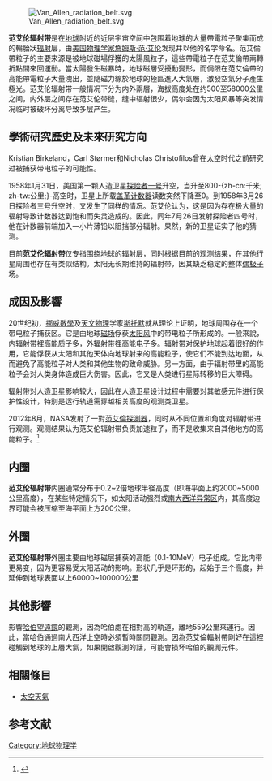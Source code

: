 {{Expand English}}
{{copyedit|time=2020-02-05T10:53:06+00:00}}

{{noteTA
|G1 = 長度單位
|1 = zh-cn:哈勃; zh-tw:哈伯; zh-hk:哈勃;
|2 = zh-cn:空间望远镜; zh-tw:太空望遠鏡; zh-hk:太空望遠鏡;
|3 = zh-cn:斯皮策空间望远镜; zh-tw:史匹哲太空望遠鏡;
|4 = zh-cn:斯皮策; zh-tw:史匹哲;
|5 = zh-cn:钱德拉X射线天文台; zh-tw:錢卓X射線天文臺;
|6 = zh-cn:可见光; zh-tw:可見光; zh-hk:可見光;
}}

[[Image:Van_Allen_radiation_belt.svg|thumb]]

'''范艾伦辐射带'''是在[[地球|地球]]附近的近层宇宙空间中包围着地球的大量帶電粒子聚集而成的輪胎狀[[辐射|辐射]]层，由[[美国|美国]][[物理学家|物理学家]][[詹姆斯·范·艾伦|詹姆斯·范·艾伦]]发现并以他的名字命名。范艾倫帶粒子的主要來源是被地球磁場俘獲的太陽風粒子，這些帶電粒子在范艾倫帶兩轉折點間來回運動。當太陽發生磁暴時，地球磁層受擾動變形，而侷限在范艾倫帶的高能帶電粒子大量洩出，並隨磁力線於地球的極區進入大氣層，激發空氣分子產生極光。范艾伦辐射带一般情况下分为内外兩層，海拔高度处在约500至58000公里之间，内外层之间存在范艾伦带缝，缝中辐射很少，偶尔会因为太阳风暴等突发情况临时被破坏分离导致多层产生。

== 學術研究歷史及未來研究方向 ==
Kristian Birkeland，Carl Størmer和Nicholas Christofilos曾在太空时代之前研究过被捕获带电粒子的可能性。

1958年1月31日，美国第一颗人造卫星[[探险者一号|探险者一号]]升空，当升至800-{zh-cn:千米; zh-tw:公里;}-高空时，卫星上所载[[盖革计数器|盖革计数器]]读数突然下降至0。到1958年3月26日探险者三号升空时，又发生了同样的情况。范艾伦认为，这是因为存在极大量的辐射导致计数器达到饱和而失灵造成的。因此，同年7月26日发射探险者四号时，他在计数器前端加入一小片薄铅以阻挡部分辐射。果然，新的卫星证实了他的猜测。

目前'''范艾伦辐射带'''仅专指围绕地球的辐射层，同时根据目前的观测结果，在其他行星周围也存在有类似结构。太阳无长期维持的辐射带，因其缺乏稳定的整体[[偶極子|偶极子]]场。

== 成因及影響 ==
20世纪初，[[挪威|挪威]][[數學|數學]]及[[天文物理|天文物理]]学家[[斯托默|斯托默]]就从理论上证明，地球周围存在一个带电粒子捕获区。它是由地球[[磁场|磁场]]俘获[[太阳风|太阳风]]中的带电粒子所形成的。一般來說，内辐射带裡高能质子多，外辐射带裡高能电子多。辐射带对保护地球起着很好的作用，它能俘获从太阳和其他天体向地球射来的高能粒子，使它们不能到达地面，从而避免了高能粒子对人类和其他生物的致命威胁。另一方面，由于辐射带里的高能粒子会对人类身体造成巨大伤害。因此，它又是人类进行星际转移的巨大障碍。

辐射带对人造卫星影响较大，因此在人造卫星设计过程中需要对其敏感元件进行保护性设计，特别是运行轨道需穿越相关高度的观测类卫星。

2012年8月，NASA发射了一對[[范艾倫探測器|范艾倫探測器]]，同时从不同位置和角度对辐射带进行观测。观测结果认为范艾伦辐射带负责加速粒子，而不是收集来自其他地方的高能粒子。<ref>{{cite news|title=科学家发现范艾伦带能够加速粒子而非捕获粒子|url=http://news.sciencenet.cn/htmlnews/2013/7/280598.shtm|accessdate=2013-08-01|newspaper=科学网|date=2013-07-31}}</ref>

== 内圈 ==
'''范艾伦辐射带'''内圈通常分布于0.2~2倍地球半径高度（即海平面上约2000~5000公里高度），在某些特定情况下，如太阳活动强烈或[[南大西洋异常区|南大西洋异常区]]内，其高度边界可能会被压缩至海平面上方200公里。

== 外圈 ==
'''范艾伦辐射带'''外圈主要由地球磁层捕获的高能（0.1-10MeV）电子组成。它比内带更易变，因为更容易受太阳活动的影响。形状几乎是环形的，起始于三个高度，并延伸到地球表面以上60000~100000公里

== 其他影響 ==
影響[[哈伯望遠鏡|哈伯望遠鏡]]的觀測，因為哈伯處在相對高的軌道，離地559公里來運行。因此，當哈伯通過南大西洋上空時必須暫時關閉觀測。因為范艾倫輻射帶剛好在這裡碰觸到地球的上層大氣，如果開啟觀測的話，可能會损坏哈伯的觀測元件。


== 相關條目 ==
* [[太空天氣|太空天氣]]

==参考文献==
{{reflist}}

{{Magnetosphere}}

[[Category:地球物理学|Category:地球物理学]]